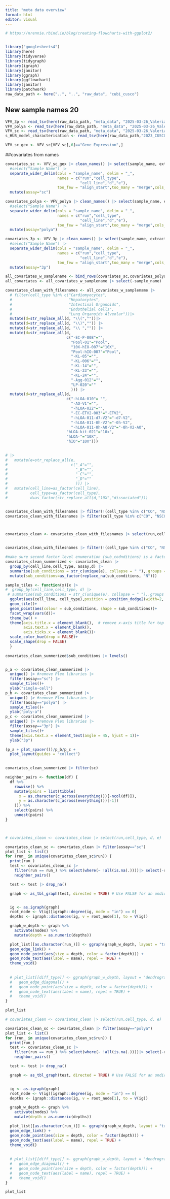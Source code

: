 ```yaml
---
title: "meta data overview"
format: html
editor: visual
---
```



```r
# https://nrennie.rbind.io/blog/creating-flowcharts-with-ggplot2/


library("googlesheets4")
library(here)
library(tidyverse)
library(tidygraph)
library(igraph)
library(janitor)
library(ggraph)
library(ggflowchart)
library(janitor)
library(patchwork)
raw_data_path <- here("..", "..", "raw_data", "cubi_cusco")

```

## New sample names 20

```r
VFV_3p <- read_tsv(here(raw_data_path, "meta_data", "2025-03-26_Valerias_SODAR_draft", "a_HUB_model_characterisation_GEX_3pseq_transcription_profiling_VFV.txt"))
VFV_polya <- read_tsv(here(raw_data_path, "meta_data", "2025-03-26_Valerias_SODAR_draft", "a_HUB_model_characterisation_GEX_polyA_transcription_profiling_VFV.txt"))
VFV_sc <- read_tsv(here(raw_data_path, "meta_data", "2025-03-26_Valerias_SODAR_draft", "a_HUB_model_characterisation_GEX_sc_transcription_profiling_VFV.txt")) 
s_HUB_model_characterisation <- read_tsv(here(raw_data_path,"2023_CUSCO_HUB_2025-03-25_2","s_HUB_model_characterisation.txt"))

VFV_sc_gex <- VFV_sc[VFV_sc[,6]=="Gene Expression",]

```

##covariates from names

```r
covariates_sc <- VFV_sc_gex |> clean_names() |> select(sample_name, extract_name,parameter_value_fastq_prefix) |>
  #select("Sample Name") |> 
  separate_wider_delim(cols = "sample_name", delim = "_",
                       names = c("run","cell_type",
                                 "cell_line","d","e"),
                       too_few = "align_start",too_many = "merge",cols_remove = FALSE) |>
  mutate(assay="sc")

covariates_polya <- VFV_polya |> clean_names() |> select(sample_name, extract_name_18) |> rename(extract_name=extract_name_18) |> 
  #select("Sample Name") |> 
  separate_wider_delim(cols = "sample_name", delim = "_",
                       names = c("run","cell_type",
                                 "cell_line","d","e"),
                       too_few = "align_start",too_many = "merge",cols_remove = FALSE) |>
  mutate(assay="polya")

covariates_3p <- VFV_3p |> clean_names() |> select(sample_name, extract_name_18) |> rename(extract_name=extract_name_18) |> 
  #select("Sample Name") |> 
  separate_wider_delim(cols = "sample_name", delim = "_",
                       names = c("run","cell_type",
                                 "cell_line","d","e"),
                       too_few = "align_start",too_many = "merge",cols_remove = FALSE) |>
  mutate(assay="3p")

all_covariates_w_samplename <- bind_rows(covariates_sc,covariates_polya,covariates_3p)
all_covariates <- all_covariates_w_samplename |> select(-sample_name)

```


```r
covariates_clean_with_filesnames <- all_covariates_w_samplename |>
  # filter(cell_type %in% c("Cardiomyocytes",
  #                         "Hepatocytes",
  #                         "Intestinal Organoids",
  #                         "Endothelial cells",
  #                         "Lung Organoids Alveolar"))|> 
  mutate(d=str_replace_all(d, "\\(",""))|> 
  mutate(d=str_replace_all(d, "\\)","")) |> 
  mutate(d=str_replace_all(d, "\\ ","")) |> 
  mutate(d=str_replace_all(d,
                           c("-EC-P-008"="",
                             "Pool-01"="Pool",
                             "10X-hIO-007"="10X",
                             "Pool-hIO-007"="Pool",
                             "-KL-05"="",
                             "-KL-006"="",
                             "-KL-14"="",
                             "-KL-23"="",
                             "-KL-24"="",
                             "-Agg-012"="",
                             "LP-020"=""
                             ))) |> 
  mutate(d=str_replace_all(d,
                           c("-hLOA-010"= "",
                             "-AO-V1"="",
                             "-hLOA-022"="",
                             "-EC-ETV2-003"="-ETV2",
                             "-hLOA-011-d7-V2"="-d7-V2",
                             "-hLOA-011-0h-V2"="-0h-V2",
                             "-hLOA-011-0h-AO-V2"="-0h-V2-AO",
                           "hLOA-kit-021"="10x",
                           "hLOA-"="10X",
                           "hIO"="10X")))
  

# |> 
#   mutate(e=str_replace_all(e,
#                            c("_A"="",
#                              "_B"="",
#                              "_C"="",
#                              "_D"=""
#                              ))) |> 
#   mutate(cell_line=as_factor(cell_line),
#          cell_type=as_factor(cell_type),
#          d=as_factor(str_replace_all(d,"10X","dissociated"))) 


covariates_clean_with_filesnames |> filter(!(cell_type %in% c("CO", "NSCO"))) |>  write.csv(here("intermediate_data","meta_data", "2025-04-02_covariate_data_DW.csv"))
covariates_clean_with_filesnames |> filter(cell_type %in% c("CO", "NSCO")) |>  write.csv(here("intermediate_data","meta_data", "2025-04-02_covariate_data_brain_DW.csv"))



covariates_clean <- covariates_clean_with_filesnames |> select(run,cell_type,cell_line, d, e, assay)


covariates_clean_with_filesnames |> filter(!(cell_type %in% c("CO", "NSCO"))) 

```


```r
#make sure second factor level enumeration (sub_codnditions) is a factor so that it is diplayed later
covariates_clean_summerized <- covariates_clean |> 
  group_by(cell_line,cell_type, assay,d) |> 
  summarise(sub_conditions = str_c(unique(e), collapse = " "),.groups = "drop") |> 
  mutate(sub_conditions=as_factor(replace_na(sub_conditions, "N")))

sample_tiles <- function(x){x |> 
#  group_by(cell_line,cell_type, d) |> 
 # summarise(sub_conditions = str_c(unique(e), collapse = " "),.groups = "drop") |> 
  ggplot(aes(cell_line, cell_type),position = position_dodge2(width=2, preserve="single")) +
  geom_tile()+
  geom_point(aes(colour = sub_conditions, shape = sub_conditions))+
  facet_wrap(vars(d))+
  theme_bw() +
  theme(axis.title.x = element_blank(),  # remove x-axis title for top plots
        axis.text.x = element_blank(),
        axis.ticks.x = element_blank())+
  scale_color_hue(drop = FALSE)+
  scale_shape(drop = FALSE)
  }
  
covariates_clean_summerized$sub_conditions |> levels()


p_a <- covariates_clean_summerized |> 
  unique() |> #remove Plex libraries |> 
  filter(assay=="sc") |> 
  sample_tiles()+
  ylab("single-cell")
p_b <- covariates_clean_summerized |> 
  unique() |> #remove Plex libraries |> 
  filter(assay=="polya") |> 
  sample_tiles()+
  ylab("poly-a")
p_c <- covariates_clean_summerized |> 
  unique() |> #remove Plex libraries |> 
  filter(assay=="3p") |> 
  sample_tiles()+
  theme(axis.text.x = element_text(angle = 45, hjust = 1))+
  ylab("3p")

(p_a + plot_spacer())/p_b/p_c + 
  plot_layout(guides = "collect")
  
```
```r
covariates_clean_summerized |> filter(sc)
```


```r
neighbor_pairs <- function(df) {
  df %>%
    rowwise() %>%
    mutate(pairs = list(tibble(
      x = as.character(c_across(everything())[-ncol(df)]),
      y = as.character(c_across(everything())[-1])
    ))) %>%
    select(pairs) %>%
    unnest(pairs)
}



# covariates_clean <- covariates_clean |> select(run,cell_type, d, e)

covariates_clean_sc <- covariates_clean |> filter(assay=="sc")
plot_list <- list()
for (run_ in unique(covariates_clean_sc$run)) {
  print(run_)
  test <- covariates_clean_sc |>
    filter(run == run_) %>% select(where(~ !all(is.na(.))))|> select(-run, -assay) |> 
    neighbor_pairs()

  test <- test |> drop_na()

  graph <- as_tbl_graph(test, directed = TRUE) # Use FALSE for an undirected graph


  ig <- as.igraph(graph)
  root_node <- V(ig)[igraph::degree(ig, mode = "in") == 0]
  depths <- igraph::distances(ig, v = root_node[1], to = V(ig))

  graph_w_depth <- graph %>%
    activate(nodes) %>%
    mutate(depth = as.numeric(depths))

  plot_list[[as.character(run_)]] <- ggraph(graph_w_depth, layout = "tree") +
  geom_edge_link() +
  geom_node_point(aes(size = depth, color = factor(depth))) +
  geom_node_text(aes(label = name), repel = TRUE) +
  theme_void()
  
  
  # plot_list[[diff_type]] <- ggraph(graph_w_depth, layout = "dendrogram") +
  #   geom_edge_diagonal() +
  #   geom_node_point(aes(size = depth, color = factor(depth))) +
  #   geom_node_text(aes(label = name), repel = TRUE) +
  #   theme_void()
}

plot_list
```



```r
# covariates_clean <- covariates_clean |> select(run,cell_type, d, e)

covariates_clean_sc <- covariates_clean |> filter(assay=="polya")
plot_list <- list()
for (run_ in unique(covariates_clean_sc$run)) {
  print(run_)
  test <- covariates_clean_sc |>
    filter(run == run_) %>% select(where(~ !all(is.na(.))))|> select(-run, -assay) |> 
    neighbor_pairs()

  test <- test |> drop_na()

  graph <- as_tbl_graph(test, directed = TRUE) # Use FALSE for an undirected graph


  ig <- as.igraph(graph)
  root_node <- V(ig)[igraph::degree(ig, mode = "in") == 0]
  depths <- igraph::distances(ig, v = root_node[1], to = V(ig))

  graph_w_depth <- graph %>%
    activate(nodes) %>%
    mutate(depth = as.numeric(depths))

  plot_list[[as.character(run_)]] <- ggraph(graph_w_depth, layout = "tree") +
  geom_edge_link() +
  geom_node_point(aes(size = depth, color = factor(depth))) +
  geom_node_text(aes(label = name), repel = TRUE) +
  theme_void()
  
  
  # plot_list[[diff_type]] <- ggraph(graph_w_depth, layout = "dendrogram") +
  #   geom_edge_diagonal() +
  #   geom_node_point(aes(size = depth, color = factor(depth))) +
  #   geom_node_text(aes(label = name), repel = TRUE) +
  #   theme_void()
}

plot_list
```




